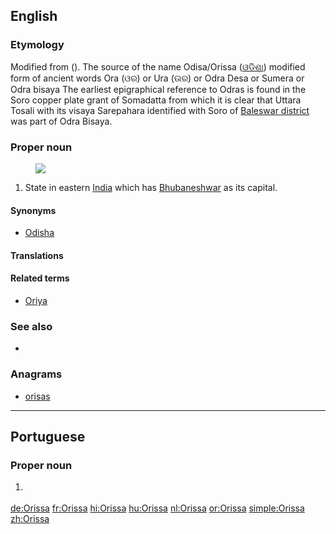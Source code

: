 {{also|orissa}}
==English==
{{wikipedia}}

===Etymology===
Modified from {{etyl|or|en}} {{term|ଓର|lang=or}} ({{term|ଉର|tr=Ora|lang=or}}). The source of the name Odisa/Orissa ([[ଓଡିଶା]]) modified form of ancient words Ora (ଓର) or Ura (ଉର) or Odra Desa or Sumera or Odra bisaya The earliest epigraphical reference to Odras is found in the Soro copper plate grant of Somadatta from which it is clear that Uttara Tosali with its visaya Sarepahara identified with Soro of [[Baleswar district]] was part of Odra Bisaya.

===Proper noun===
{{en-proper noun}}
[[Image:Orissa in India (disputed hatched).svg|thumb|]]

# State in eastern [[India]] which has [[Bhubaneshwar]] as its capital.

====Synonyms====
* [[Odisha]]

====Translations====
{{trans-see|Odisha}}

====Related terms====
* [[Oriya]]

===See also===
* {{list:states of India/en}}

===Anagrams===
* [[orisas#English|orisas]]

----

==Portuguese==

===Proper noun===
{{pt-proper noun|f}}

# {{l/en|Odisha}} {{gloss|state in India}}

[[de:Orissa]]
[[fr:Orissa]]
[[hi:Orissa]]
[[hu:Orissa]]
[[nl:Orissa]]
[[or:Orissa]]
[[simple:Orissa]]
[[zh:Orissa]]